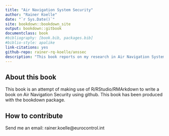 ```yaml
--- 
title: "Air Navigation System Security"
author: "Rainer Koelle"
date: "`r Sys.Date()`"
site: bookdown::bookdown_site
output: bookdown::gitbook
documentclass: book
#bibliography: [book.bib, packages.bib]
#biblio-style: apalike
link-citations: yes
github-repo: rainer-rq-koelle/anssec
description: "This book reports on my research in Air Navigation System Security. I address various isses based on my experience in this field."
---
```


## About this book

This book is an attempt of making use of R/RStudio/RMArkdown to write a book on Air Navigation Security using github.
This book has been produced with the bookdown package.

## How to contribute

Send me an email: rainer.koelle@eurocontrol.int
